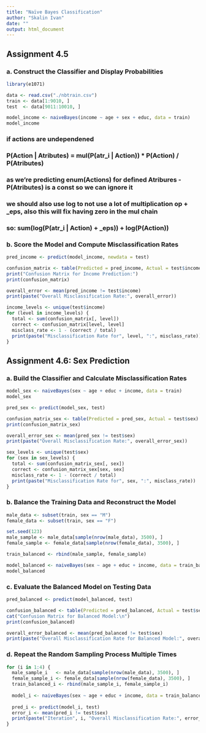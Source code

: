 ```yaml
---
title: "Naïve Bayes Classification"
author: "Skalin Ivan"
date: ""
output: html_document
---
```


## Assignment 4.5

### a. Construct the Classifier and Display Probabilities

```r
library(e1071)

data <- read.csv("./nbtrain.csv")
train <- data[1:9010, ]
test  <- data[9011:10010, ]

model_income <- naiveBayes(income ~ age + sex + educ, data = train)
model_income
```

### if actions are undependened
### P(Action | Atributes) = mul(P(atr_i | Action)) * P(Action) / P(Atributes)
### as we're predicting enum(Actions) for defined Atribures - P(Atributes) is a const so we can ignore it
### we should also use log to not use a lot of multiplication op + _eps, also this will fix having zero in the mul chain
### so: sum(log(P(atr_i | Action) + _eps)) + log(P(Action))

### b. Score the Model and Compute Misclassification Rates

```r
pred_income <- predict(model_income, newdata = test)

confusion_matrix <- table(Predicted = pred_income, Actual = test$income)
print("Confusion Matrix for Income Prediction:")
print(confusion_matrix)

overall_error <- mean(pred_income != test$income)
print(paste("Overall Misclassification Rate:", overall_error))

income_levels <- unique(test$income)
for (level in income_levels) {
  total <- sum(confusion_matrix[, level])
  correct <- confusion_matrix[level, level]
  misclass_rate <- 1 - (correct / total)
  print(paste("Misclassification Rate for", level, ":", misclass_rate))
}
```

## Assignment 4.6: Sex Prediction

### a. Build the Classifier and Calculate Misclassification Rates

```r
model_sex <- naiveBayes(sex ~ age + educ + income, data = train)
model_sex

pred_sex <- predict(model_sex, test)

confusion_matrix_sex <- table(Predicted = pred_sex, Actual = test$sex)
print(confusion_matrix_sex)

overall_error_sex <- mean(pred_sex != test$sex)
print(paste("Overall Misclassification Rate:", overall_error_sex))

sex_levels <- unique(test$sex)
for (sex in sex_levels) {
  total <- sum(confusion_matrix_sex[, sex])
  correct <- confusion_matrix_sex[sex, sex]
  misclass_rate <- 1 - (correct / total)
  print(paste("Misclassification Rate for", sex, ":", misclass_rate))
}
```

### b. Balance the Training Data and Reconstruct the Model

```r
male_data <- subset(train, sex == "M")
female_data <- subset(train, sex == "F")

set.seed(123)
male_sample <- male_data[sample(nrow(male_data), 3500), ]
female_sample <- female_data[sample(nrow(female_data), 3500), ]

train_balanced <- rbind(male_sample, female_sample)

model_balanced <- naiveBayes(sex ~ age + educ + income, data = train_balanced)
model_balanced
```

### c. Evaluate the Balanced Model on Testing Data

```r
pred_balanced <- predict(model_balanced, test)

confusion_balanced <- table(Predicted = pred_balanced, Actual = test$sex)
cat("Confusion Matrix for Balanced Model:\n")
print(confusion_balanced)

overall_error_balanced <- mean(pred_balanced != test$sex)
print(paste("Overall Misclassification Rate for Balanced Model:", overall_error_balanced))
```

### d. Repeat the Random Sampling Process Multiple Times

```r
for (i in 1:4) {
  male_sample_i   <- male_data[sample(nrow(male_data), 3500), ]
  female_sample_i <- female_data[sample(nrow(female_data), 3500), ]
  train_balanced_i <- rbind(male_sample_i, female_sample_i)
  
  model_i <- naiveBayes(sex ~ age + educ + income, data = train_balanced_i)
  
  pred_i <- predict(model_i, test)
  error_i <- mean(pred_i != test$sex)
  print(paste("Iteration", i, "Overall Misclassification Rate:", error_i))
}

```